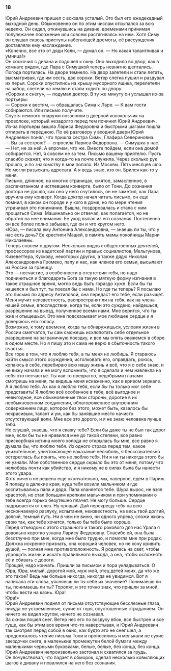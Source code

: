 ### 18 {-}

Юрий Андреевич пришел с вокзала усталый. Это был его ежедекадный выходной день. Обыкновенно он по этим числам отсыпался за всю неделю. Он сидел, откинувшись на диване, временами принимая полулежачее положение или совсем растягиваясь на нем. Хотя Симу он слушал сквозь приступы набегающей дремоты, её рассуждения доставляли ему наслаждение.<br/> «Конечно, все это от дяди Коли, — думал он. — Но какая талантливая и умница!»<br/> Он соскочил с дивана и подошел к окну. Оно выходило во двор, как в комнате рядом, где Лара с Симушкой теперь невнятно шептались.<br/> Погода портилась. На дворе темнело. На двор залетели и стали летать, высматривая, где им сесть, две сороки. Ветер слегка пушил и раздувал их перья. Сороки опустились на крышу мусорного ящика, перелетели на забор, слетели на землю и стали ходить по двору.<br/> «Сороки к снегу», — подумал доктор. В ту же минуту он услышал из-за портьеры:<br/> — Сороки к вестям, — обращалась Сима к Ларе. — К вам гости собираются. Или письмо получите.<br/> Спустя немного снаружи позвонили в дверной колокольчик на проволоке, который незадолго перед тем починил Юрий Андреевич.<br/> Из-за портьеры вышла Лариса Федоровна и быстрыми шагами пошла отпирать в переднюю. По её разговору у входной двери Юрий Андреевич понял, что пришла сестра Симы, Глафира Севериновна.<br/> — Вы за сестрою? — спросила Лариса Федоровна. — Симушка у нас.<br/> — Нет, не за ней. А впрочем, что же. Вместе пойдем, если она домой собирается. Нет, я совсем не за тем. Письмо вашему приятелю. Пусть спасибо скажет, что я когда-то на почте служила. Через сколько рук прошло, и по знакомству в мои попало. Из Москвы. Пять месяцев шло. Не могли разыскать адресата. А я ведь знаю, кто он. Брился как-то у меня.<br/> Письмо, длинное, на многих страницах, смятое, замасленное, в распечатанном и истлевшем конверте, было от Тони. До сознания доктора не дошло, как оно у него очутилось, он не заметил, как Лара вручила ему конверт. Когда доктор начал читать письмо, он еще помнил, в каком он городе и у кого в доме, но по мере чтения утрачивал это понимание. Вышла, поздоровалась и стала с ним прощаться Сима. Машинально он отвечал, как полагается, но не обратил на нее внимания. Ее уход выпал из его сознания. Постепенно он все более полно забывал, где он и что кругом него.<br/> «Юра, — писала ему Антонина Александровна, — знаешь ли ты, что у нас есть дочь? Ее крестили Машей, в память мамы покойницы Марии Николаевны.<br/> Теперь совсем о другом. Несколько видных общественных деятелей, профессоров из кадетской партии и правых социалистов, Мельгунова, Кизеветтера, Кускову, некоторых других, а также дядю Николая Александровича Громеко, папу и нас, как членов его семьи, высылают из России за границу.<br/> Это — несчастие, в особенности в отсутствии тебя, но надо подчиниться и благодарить Бога за такую мягкую форму изгнания в такое страшное время, могло ведь быть гораздо хуже. Если бы ты нашелся и был тут, ты поехал бы с нами. Но где ты теперь? Я посылаю это письмо по адресу Антиповой, она передаст его тебе, если разыщет. Меня мучит неизвестность, распространят ли на тебя, как на члена нашей семьи, впоследствии, когда ты, если это суждено, найдешься, разрешение на выезд, полученное всеми нами. Мне верится, что ты жив и отыщешься. Это мне подсказывает мое любящее сердце и я доверяюсь его голосу.<br/> Возможно, к тому времени, когда ты обнаружишься, условия жизни в России смягчатся, ты сам сможешь исхлопотать себе отдельное разрешение на заграничную поездку, и все мы опять окажемся в сборе в одном месте. Но я пишу это и сама не верю в сбыточность такого счастья.<br/> Все горе в том, что я люблю тебя, а ты меня не любишь. Я стараюсь найти смысл этого осуждения, истолковать его, оправдать, роюсь, копаюсь в себе, перебираю всю нашу жизнь и всё, что я о себе знаю, и не вижу начала и не могу вспомнить, что я сделала и чем навлекла на себя это несчастье. Ты как-то превратно, недобрыми глазами смотришь на меня, ты видишь меня искаженно, как в кривом зеркале.<br/> А я люблю тебя. Ах как я люблю тебя, если бы ты только мог себе представить! Я люблю всё особенное в тебе, всё выгодное и невыгодное, все обыкновенные твои стороны, дорогие в их необыкновенном соединении, облагороженное внутренним содержанием лицо, которое без этого, может быть, казалось бы некрасивым, талант и ум, как бы занявшие место начисто отсутствующей воли. Мне все это дорого, и я не знаю человека лучше тебя.<br/> Но слушай, знаешь, что я скажу тебе? Если бы даже ты не был так дорог мне, если бы ты не нравился мне до такой степени, все равно прискорбная истина моего холода не открылась бы мне, все равно я думала бы, что люблю тебя. Из одного страха перед тем, какое унизительное, уничтожающее наказание нелюбовь, я бессознательно остереглась бы понять, что не люблю тебя. Ни я ни ты никогда этого бы не узнали. Мое собственное сердце скрыло бы это от меня, потому что нелюбовь почти как убийство, и я никому не в силах была бы нанести этого удара.<br/> Хотя ничего не решено еще окончательно, мы, наверное, едем в Париж. Я попаду в далекие края, куда тебя возили мальчиком и где воспитывались папа и дядя. Папа кланяется тебе. Шура вырос, не взял красотой, но стал большим крепким мальчиком и при упоминании о тебе всегда горько безутешно плачет. Не могу больше. Сердце надрывается от слез. Ну прощай. Дай перекрещу тебя на всю нескончаемую разлуку, испытания, неизвестность, на весь твой долгий, долгий, темный путь. Ни в чем не виню, ни одного упрека, сложи жизнь свою так, как тебе хочется, только бы тебе было хорошо.<br/> Перед отъездом с этого страшного и такого рокового для нас Урала я довольно коротко узнала Ларису Федоровну. Спасибо ей, она была безотлучно при мне, когда мне было трудно, и помогла мне при родах. Должна искренне признать, она хороший человек, но не хочу кривить душой, — полная мне противоположность. Я родилась на свет, чтобы упрощать жизнь и искать правильного выхода, а она, чтобы осложнять её и сбивать с дороги.<br/> Прощай, надо кончать. Пришли за письмом и пора укладываться. О Юра, Юра, милый, дорогой мой, муж мой, отец детей моих, да что же это такое? Ведь мы больше никогда, никогда не увидимся. Вот я написала эти слова, уясняешь ли ты себе их значение? Понимаешь ли ты, понимаешь ли ты? Торопят, и это точно знак, что пришли за мной, чтобы вести на казнь. Юра!<br/> Юра!»<br/> Юрий Андреевич поднял от письма отсутствующие бесслезные глаза, никуда не устремленные, сухие от горя, опустошенные страданием. Он ничего не видел кругом, ничего не сознавал.<br/> За окном пошел снег. Ветер нес его по воздуху вбок, все быстрее и все гуще, как бы этим все время что-то наверстывая, и Юрий Андреевич так смотрел перед собой в окно, как будто это не снег шел, а продолжалось чтение письма Тони и проносились и мелькали не сухие звездочки снега, а маленькие промежутки белой бумаги между маленькими черными буковками, белые, белые, без конца, без конца.<br/> Юрий Андреевич непроизвольно застонал и схватился за грудь.<br/> Он почувствовал, что падает в обморок, сделал несколько ковыляющих шагов к дивану и повалился на него без сознания.

